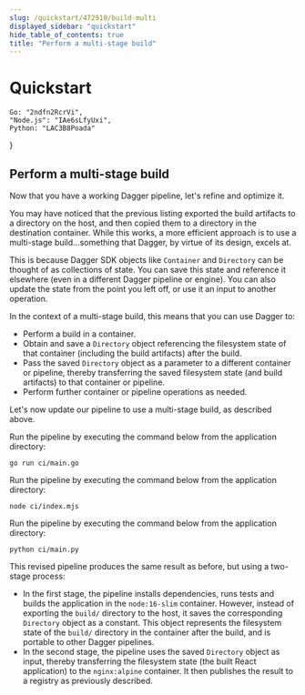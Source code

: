 ```yaml
---
slug: /quickstart/472910/build-multi
displayed_sidebar: "quickstart"
hide_table_of_contents: true
title: "Perform a multi-stage build"
---
```


# Quickstart


    Go: "2ndfn2RcrVi",
    "Node.js": "IAe6sLfyUxi",
    Python: "LAC3B8Poada"
}

<QuickstartDoc embeds={ids}>

## Perform a multi-stage build

Now that you have a working Dagger pipeline, let's refine and optimize it.

You may have noticed that the previous listing exported the build artifacts to a directory on the host, and then copied them to a directory in the destination container. While this works, a more efficient approach is to use a multi-stage build...something that Dagger, by virtue of its design, excels at.

This is because Dagger SDK objects like `Container` and `Directory` can be thought of as collections of state. You can save this state and reference it elsewhere (even in a different Dagger pipeline or engine). You can also update the state from the point you left off, or use it an input to another operation.

In the context of a multi-stage build, this means that you can use Dagger to:
- Perform a build in a container.
- Obtain and save a `Directory` object referencing the filesystem state of that container (including the build artifacts) after the build.
- Pass the saved `Directory` object as a parameter to a different container or pipeline, thereby transferring the saved filesystem state (and build artifacts) to that container or pipeline.
- Perform further container or pipeline operations as needed.

Let's now update our pipeline to use a multi-stage build, as described above.

<Tabs groupId="language" className="embeds">
<TabItem value="Go">

<Embed id="2ndfn2RcrVi"/>

Run the pipeline by executing the command below from the application directory:

```shell
go run ci/main.go
```

</TabItem>
<TabItem value="Node.js">

<Embed id="IAe6sLfyUxi"/>

Run the pipeline by executing the command below from the application directory:

```shell
node ci/index.mjs
```

</TabItem>
<TabItem value="Python">

<Embed id="LAC3B8Poada"/>

Run the pipeline by executing the command below from the application directory:

```shell
python ci/main.py
```

</TabItem>
</Tabs>

This revised pipeline produces the same result as before, but using a two-stage process:

- In the first stage, the pipeline installs dependencies, runs tests and builds the application in the `node:16-slim` container. However, instead of exporting the `build/` directory to the host, it saves the corresponding `Directory` object as a constant. This object represents the filesystem state of the `build/` directory in the container after the build, and is portable to other Dagger pipelines.
- In the second stage, the pipeline uses the saved `Directory` object as input, thereby transferring the filesystem state (the built React application) to the `nginx:alpine` container. It then publishes the result to a registry as previously described.

</QuickstartDoc>
